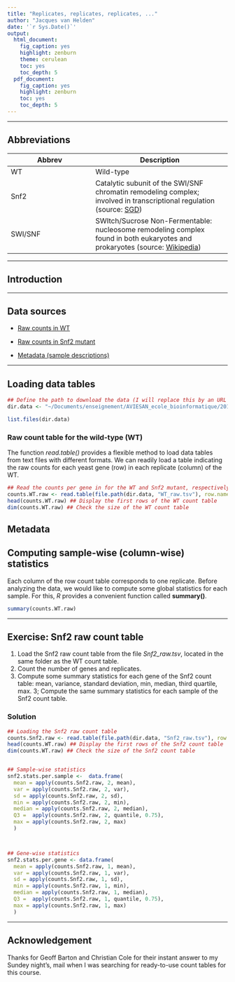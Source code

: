 ```yaml
---
title: "Replicates, replicates, replicates, ..."
author: "Jacques van Helden"
date: '`r Sys.Date()`'
output:
  html_document:
    fig_caption: yes
    highlight: zenburn
    theme: cerulean
    toc: yes
    toc_depth: 5
  pdf_document:
    fig_caption: yes
    highlight: zenburn
    toc: yes
    toc_depth: 5
---
```



--------------------------------------------

## Abbreviations


| Abbrev | Description |
|--------|-------------|
| WT     | Wild-type   |
| Snf2   | Catalytic subunit of the SWI/SNF chromatin remodeling complex; involved in transcriptional regulation (source: [SGD](http://www.yeastgenome.org/locus/snf2/overview)) |
| SWI/SNF | SWItch/Sucrose Non-Fermentable: nucleosome remodeling complex found in both eukaryotes and prokaryotes (source: [Wikipedia](https://en.wikipedia.org/wiki/SWI/SNF)) |

--------------------------------------------

## Introduction

--------------------------------------------

## Data sources

- [Raw counts in WT](http://figshare.com/articles/Wild_type_yeast_gene_read_counts_from_48_replicate_experiment/1425503)

- [Raw counts in Snf2 mutant](http://figshare.com/articles/SNF2_knock_out_yeast_gene_read_counts_from_a_48_replicate_experiment/1425502)

- [Metadata (sample descriptions)](http://figshare.com/articles/Metadata_for_a_highly_replicated_two_condition_yeast_RNAseq_experiment_/1416210)

--------------------------------------------

## Loading data tables

```r

## Define the path to download the data (I will replace this by an URL on github)
dir.data <- "~/Documents/enseignement/AVIESAN_ecole_bioinformatique/2015-09_Ecole_Bioinfo_AVIESAN_n4/stats_avec_RStudio_EBA15/data/yeast_48_replicates/"

list.files(dir.data)
```

### Raw count table for the wild-type (WT)

The function *read.table()* provides a flexible method to load data tables from text files with different formats. We can readily load a table indicating the raw counts for each yeast gene (row) in each replicate (column) of the WT. 

```r

## Read the counts per gene in for the WT and Snf2 mutant, respectively
counts.WT.raw <- read.table(file.path(dir.data, "WT_raw.tsv"), row.names = 1, sep="\t")
head(counts.WT.raw) ## Display the first rows of the WT count table
dim(counts.WT.raw) ## Check the size of the WT count table

```


## Metadata

## Computing sample-wise (column-wise) statistics

Each column of the row count table corresponds to one replicate. Before analyzing the data, we would like to compute some global statistics for each sample. For this, *R* provides a convenient function called **summary()**. 

```r

summary(counts.WT.raw)

```


------------------------------------------------------------

## Exercise: Snf2 raw count table

1. Load the Snf2 raw count table from the file *Snf2_raw.tsv*, located in the same folder as the WT count table.
2. Count the number of genes and replicates.
3. Compute some summary statistics for each gene of the Snf2 count table: mean, variance, standard deviation, min, median, third quartile, max.
3; Compute the same summary statistics for each sample of the Snf2 count table.


### Solution

```r

## Loading the Snf2 raw count table
counts.Snf2.raw <- read.table(file.path(dir.data, "Snf2_raw.tsv"), row.names = 1)
head(counts.WT.raw) ## Display the first rows of the Snf2 count table
dim(counts.WT.raw) ## Check the size of the Snf2 count table


## Sample-wise statistics
snf2.stats.per.sample <-  data.frame(
  mean = apply(counts.Snf2.raw, 2, mean),
  var = apply(counts.Snf2.raw, 2, var),
  sd = apply(counts.Snf2.raw, 2, sd),
  min = apply(counts.Snf2.raw, 2, min),
  median = apply(counts.Snf2.raw, 2, median),
  Q3 =  apply(counts.Snf2.raw, 2, quantile, 0.75),
  max = apply(counts.Snf2.raw, 2, max)
  )



## Gene-wise statistics
snf2.stats.per.gene <- data.frame(
  mean = apply(counts.Snf2.raw, 1, mean),
  var = apply(counts.Snf2.raw, 1, var),
  sd = apply(counts.Snf2.raw, 1, sd),
  min = apply(counts.Snf2.raw, 1, min),
  median = apply(counts.Snf2.raw, 1, median),
  Q3 =  apply(counts.Snf2.raw, 1, quantile, 0.75),
  max = apply(counts.Snf2.raw, 1, max)
  )


```

--------------------------------------------

## Acknowledgement

Thanks for Geoff Barton and Christian Cole for their instant answer to my Sundey night's, mail when I was searching for ready-to-use count tables for this course.

